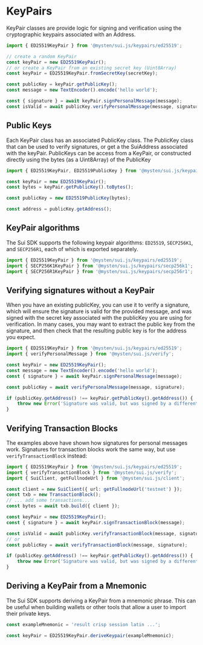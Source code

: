 
# KeyPairs

KeyPair classes are provide logic for signing and verification using the cryptographic keypairs
associated with an Address.

```typescript
import { ED25519KeyPair } from '@mysten/sui.js/keypairs/ed25519';

// create a random KeyPair
const keyPair = new ED25519KeyPair();
// or create a KeyPair from an existing secret key (Uint8Array)
const keyPair = ED25519KeyPair.fromSecretKey(secretKey);

const publicKey = keyPair.getPublicKey();
const message = new TextEncoder().encode('hello world');

const { signature } = await keyPair.signPersonalMessage(message);
const isValid = await publicKey.verifyPersonalMessage(message, signature);
```

## Public Keys

Each KeyPair class has an associated PublicKey class. The PublicKey class that can be used to verify
signatures, or get a the SuiAddress associated with the keyPair. PublicKeys can be access from a
KeyPair, or constructed directly using the bytes (as a Uint8Array) of the PublicKey

```typescript
import { ED25519KeyPair, ED25519PublicKey } from '@mysten/sui.js/keypairs/ed25519';

const keyPair = new ED25519KeyPair();
const bytes = keyPair.getPublicKey().toBytes();

const publicKey = new ED25519PublicKey(bytes);

const address = publicKey.getAddress();
```

## KeyPair algorithms

The Sui SDK supports the following keypair algorithms: `ED25519`, `SECP256K1`, and `SECP256R1`, each
of which is exported separately.

```typescript
import { ED25519KeyPair } from '@mysten/sui.js/keypairs/ed25519';
import { SECP256K1KeyPair } from '@mysten/sui.js/keypairs/secp256k1';
import { SECP256R1KeyPair } from '@mysten/sui.js/keypairs/secp256r1';
```

## Verifying signatures without a KeyPair

When you have an existing publicKey, you can use it to verify a signature, which will ensure the
signature is valid for the provided message, and was signed with the secret key associated with the
publicKey you are using for verification. In many cases, you may want to extract the public key from
the signature, and then check that the resulting public key is for the address you expect.

```typescript
import { ED25519KeyPair } from '@mysten/sui.js/keypairs/ed25519';
import { verifyPersonalMessage } from '@mysten/sui.js/verify';

const keyPair = new ED25519KeyPair();
const message = new TextEncoder().encode('hello world');
const { signature } = await keyPair.signPersonalMessage(message);

const publicKey = await verifyPersonalMessage(message, signature);

if (publicKey.getAddress() !== keyPair.getPublicKey().getAddress()) {
	throw new Error('Signature was valid, but was signed by a different keyPair');
}
```

## Verifying Transaction Blocks

The examples above have shown how signatures for personal messages work. Signatures for transaction
blocks work the same way, but use `verifyTransactionBlock` instead:

```typescript
import { ED25519KeyPair } from '@mysten/sui.js/keypairs/ed25519';
import { verifyTransactionBlock } from '@mysten/sui.js/verify';
import { SuiClient, getFullnodeUrl } from '@mysten/sui.js/client';

const client = new SuiClient({ url: getFullnodeUrl('testnet') });
const txb = new TransactionBlock();
// ... add some transactions...
const bytes = await txb.build({ client });

const keyPair = new ED25519KeyPair();
const { signature } = await keyPair.signTransactionBlock(message);

const isValid = await publicKey.verifyTransactionBlock(message, signature);
// or
const publicKey = await verifyTransactionBlock(message, signature);

if (publicKey.getAddress() !== keyPair.getPublicKey().getAddress()) {
	throw new Error('Signature was valid, but was signed by a different keyPair');
}
```

## Deriving a KeyPair from a Mnemonic

The Sui SDK supports deriving a KeyPair from a mnemonic phrase. This can be useful when building
wallets or other tools that allow a user to import their private keys.

```typescript
const exampleMnemonic = 'result crisp session latin ...';

const keyPair = ED25519KeyPair.deriveKeypair(exampleMnemonic);
```
